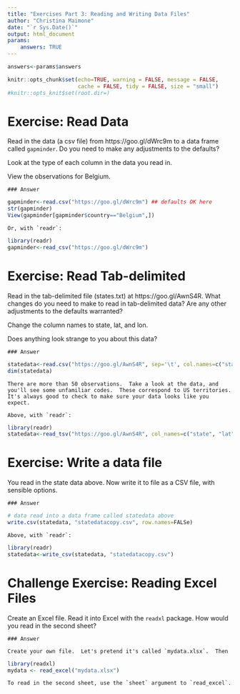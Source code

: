 ```yaml
---
title: "Exercises Part 3: Reading and Writing Data Files"
author: "Christina Maimone"
date: "`r Sys.Date()`"
output: html_document
params:
    answers: TRUE
---
```


```r
answers<-params$answers
```

```r
knitr::opts_chunk$set(echo=TRUE, warning = FALSE, message = FALSE,
                      cache = FALSE, tidy = FALSE, size = "small")
#knitr::opts_knit$set(root.dir=)
```


# Exercise: Read Data

Read in the data (a csv file) from https://goo.gl/dWrc9m to a data frame called `gapminder`.  Do you need to make any adjustments to the defaults?

Look at the type of each column in the data you read in.  

View the observations for Belgium.

```asis
### Answer
```

```r
gapminder<-read.csv("https://goo.gl/dWrc9m") ## defaults OK here
str(gapminder)
View(gapminder[gapminder$country=="Belgium",])
```


```asis
Or, with `readr`:
```


```r
library(readr)
gapminder<-read_csv("https://goo.gl/dWrc9m")
```

# Exercise: Read Tab-delimited

Read in the tab-delimited file (states.txt) at https://goo.gl/AwnS4R.  What changes do you need to make to read in tab-delimited data?  Are any other adjustments to the defaults warranted?

Change the column names to state, lat, and lon.  

Does anything look strange to you about this data?

```asis
### Answer
```

```r
statedata<-read.csv("https://goo.gl/AwnS4R", sep='\t', col.names=c("state", "lat","lon"))
dim(statedata)
```

```asis
There are more than 50 observations.  Take a look at the data, and you'll see some unfamiliar codes.  These correspond to US territories.  It's always good to check to make sure your data looks like you expect.

Above, with `readr`:
```

```r
library(readr)
statedata<-read_tsv("https://goo.gl/AwnS4R", col_names=c("state", "lat","lon"))
```

# Exercise: Write a data file

You read in the state data above.  Now write it to file as a CSV file, with sensible options.

```asis
### Answer
```

```r
# data read into a data frame called statedata above
write.csv(statedata, "statedatacopy.csv", row.names=FALSe)
```

```asis
Above, with `readr`:
```

```r
library(readr)
statedata<-write_csv(statedata, "statedatacopy.csv")
```


# Challenge Exercise: Reading Excel Files

Create an Excel file.  Read it into Excel with the `readxl` package.  How would you read in the second sheet?

```asis
### Answer
```

```asis
Create your own file.  Let's pretend it's called `mydata.xlsx`.  Then
```

```r
library(readxl)
mydata <- read_excel("mydata.xlsx")
```

```asis
To read in the second sheet, use the `sheet` argument to `read_excel`.
```



